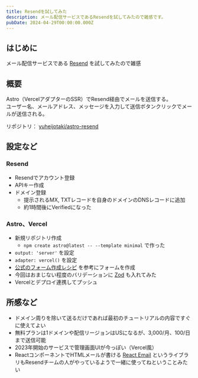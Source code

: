 ```yaml
---
title: Resendを試してみた
description: メール配信サービスであるResendを試してみたので雑感です。
pubDate: 2024-04-29T00:00:00.000Z
---
```


## はじめに

メール配信サービスである [Resend](https://resend.com/) を試してみたので雑感

## 概要

Astro（VercelアダプターのSSR）でResend経由でメールを送信する。  
ユーザー名、メールアドレス、メッセージを入力して送信ボタンクリックでメールが送信される。

リポジトリ： [yuheijotaki/astro-resend](https://github.com/yuheijotaki/astro-resend)

## 設定など

### Resend

- Resendでアカウント登録
- APIキー作成
- ドメイン登録
  - 提示されるMX, TXTレコードを自身のドメインのDNSレコードに追加
  - 約1時間後にVerifiedになった

### Astro、Vercel

- 新規リポジトリ作成
  - `npm create astro@latest -- --template minimal` で作った
- `output: 'server'` を設定
- `adapter: vercel()` を設定
- [公式のフォーム作成レシピ](https://docs.astro.build/ja/recipes/build-forms/) を参考にフォームを作成
- 今回はおまじない程度のバリデーションに [Zod](https://zod.dev/) も入れてみた
- Vercelとデプロイ連携してプッシュ

## 所感など

- ドメイン周りを除いて送るだけであれば最初のチュートリアルの内容ですぐに使えてよい
- 無料プランは1ドメインや配信リージョンはUSになるが、3,000/月、100/日まで送信可能
- 2023年開始のサービスで管理画面UIが今っぽい（Vercel風）
- ReactコンポーネントでHTMLメールが書ける [React Email](https://react.email/) というライブラリもResendチームの人がやっているようで一緒に使ってねということみたい
